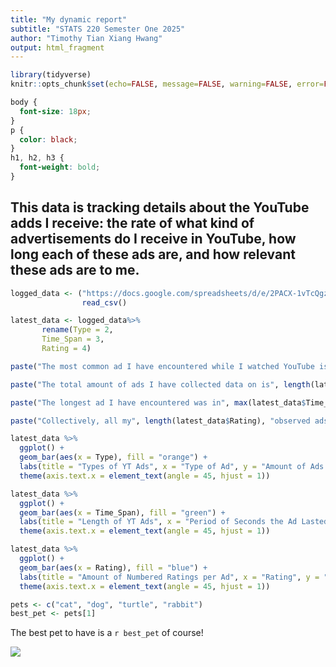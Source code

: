 ---
title: "My dynamic report"
subtitle: "STATS 220 Semester One 2025"
author: "Timothy Tian Xiang Hwang"
output: html_fragment
---

```{r setup, include=FALSE}
library(tidyverse)
knitr::opts_chunk$set(echo=FALSE, message=FALSE, warning=FALSE, error=FALSE)

```

```{css}
body {
  font-size: 18px;
}
p {
  color: black;
}
h1, h2, h3 {
  font-weight: bold;
}
```

## This data is tracking details about the YouTube adds I receive: the rate of what kind of advertisements do I receive in YouTube, how long each of these ads are, and how relevant these ads are to me.

```{r csv}
logged_data <- ("https://docs.google.com/spreadsheets/d/e/2PACX-1vTcQgziyqDapX-3d12jvTu-fmLThs5FAikMROy6KWkwFzP6mJi1Gj83HLkIh6hT7SRJ348sG4hVhH6i/pub?gid=1963854267&single=true&output=csv")%>%
                read_csv()

latest_data <- logged_data%>%
       rename(Type = 2,
       Time_Span = 3,
       Rating = 4)
```

```{r summary sentences}
paste("The most common ad I have encountered while I watched YouTube is", max(latest_data$Type), "ads.")

paste("The total amount of ads I have collected data on is", length(latest_data$Rating), "ads.")

paste("The longest ad I have encountered was in", max(latest_data$Time_Span), "seconds. Hence, we can see the huge outlier for the Length of YT Ads barplot.")

paste("Collectively, all my", length(latest_data$Rating), "observed ads should have lasted", sum(latest_data$Time_Span), "seconds if I watched all of those ads in full in total.")
```
```{r barplots}
latest_data %>%
  ggplot() + 
  geom_bar(aes(x = Type), fill = "orange") + 
  labs(title = "Types of YT Ads", x = "Type of Ad", y = "Amount of Ads for Each Type") +
  theme(axis.text.x = element_text(angle = 45, hjust = 1))

latest_data %>%
  ggplot() +
  geom_bar(aes(x = Time_Span), fill = "green") +
  labs(title = "Length of YT Ads", x = "Period of Seconds the Ad Lasted", y = "Amount of Ads") +
  theme(axis.text.x = element_text(angle = 45, hjust = 1))

latest_data %>%
  ggplot() +
  geom_bar(aes(x = Rating), fill = "blue") +
  labs(title = "Amount of Numbered Ratings per Ad", x = "Rating", y = "Amount of Ads That Received That Rating") +
  theme(axis.text.x = element_text(angle = 45, hjust = 1))
```


```{r}
pets <- c("cat", "dog", "turtle", "rabbit")
best_pet <- pets[1]

```


The best pet to have is a `r best_pet` of course!

![](https://c.tenor.com/-qBsG1HwR4oAAAAC/tenor.gif)

